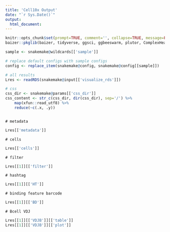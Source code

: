```yaml
---
title: 'Cell10x Output'
date: "`r Sys.Date()`"
output:
  html_document:
---
```



```r
knitr::opts_chunk$set(prompt=TRUE, comment='', collapse=TRUE, message=FALSE, warning=FALSE)
baizer::pkglib(baizer, tidyverse, ggsci, ggbeeswarm, plutor, ComplexHeatmap, plotly, ggplotify, echarts4r, jsonlite, knitr)

sample <- snakemake@wildcards[['sample']]

# replace default configs with sample configs
config <- replace_item(snakemake@config, snakemake@config[[sample]])

# all results
Lres <- readRDS(snakemake@input[['visualize_rds']])

# css
css_dir <- snakemake@params[['css_dir']]
css_content <- str_c(css_dir, dir(css_dir), sep='/') %>% 
    map(xfun::read_utf8) %>%
    reduce(~c(.x, .y))
```

```css
```

```asis
# metadata
```

```r
Lres[['metadata']]
```

```asis
# cells
```

```r
Lres[['cells']]
```


```asis
# filter
```

```r
Lres[[1]][['filter']]
```

```asis
# hashtag
```

```r
Lres[[1]][['HT']]
```

```asis
# binding feature barcode
```

```r
Lres[[1]][['BD']]
```

```asis
# Bcell VDJ
```

```r
Lres[[1]][['VDJB']][['table']]
Lres[[1]][['VDJB']][['plot']]
```